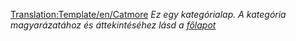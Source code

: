 [[Translation:Template/en/Catmore]]
<noinclude></noinclude>
''Ez egy kategórialap. A kategória magyarázatához és áttekintéséhez lásd a [[en/{{PAGENAME}}|főlapot]]''